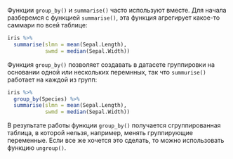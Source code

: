 Функции `group_by()` и `summarise()` часто используют вместе. Для начала разберемся с функцией `summarise()`, эта функция агрегирует какое-то саммари по всей таблице:

```r
iris %>% 
  summarise(slmn = mean(Sepal.Length), 
            swmd = median(Sepal.Width))
```

Функция `group_by()` позволяет создавать в датасете группировки на основании одной или нескольких перемнных, так что `summurise()` работает на каждой из групп:

```r
iris %>% 
  group_by(Species) %>% 
  summarise(slmn = mean(Sepal.Length), 
            swmd = median(Sepal.Width))
```

В результате работы функции `group_by()` получается сгруппированная таблица, в которой нельзя, например, менять группирующие переменные. Если все же хочется это сделать, то можно использовать функцию `ungroup()`.
